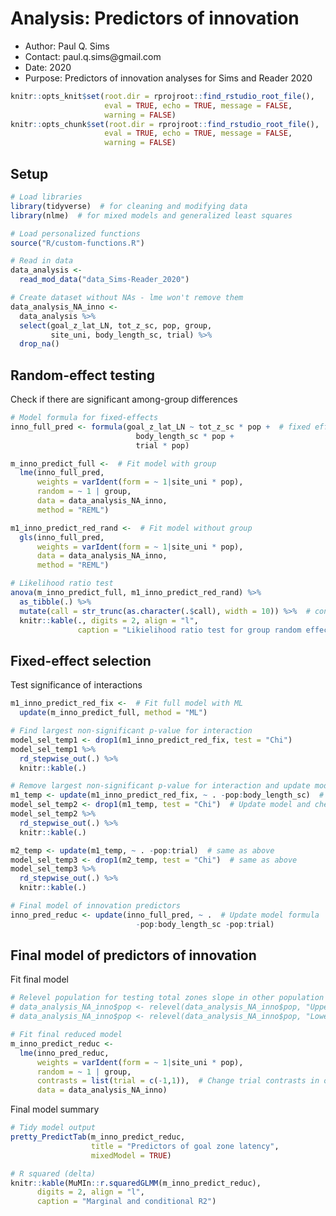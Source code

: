# Analysis: Predictors of innovation 
- Author: Paul Q. Sims
- Contact: paul.q.sims@gmail.com
- Date: 2020
- Purpose: Predictors of innovation analyses for Sims and Reader 2020

```r
knitr::opts_knit$set(root.dir = rprojroot::find_rstudio_root_file(),
                     eval = TRUE, echo = TRUE, message = FALSE,
                     warning = FALSE)
knitr::opts_chunk$set(root.dir = rprojroot::find_rstudio_root_file(),
                     eval = TRUE, echo = TRUE, message = FALSE,
                     warning = FALSE)
```

## Setup

```r
# Load libraries
library(tidyverse)  # for cleaning and modifying data
library(nlme)  # for mixed models and generalized least squares

# Load personalized functions
source("R/custom-functions.R")

# Read in data
data_analysis <-
  read_mod_data("data_Sims-Reader_2020")

# Create dataset without NAs - lme won't remove them
data_analysis_NA_inno <-
  data_analysis %>%
  select(goal_z_lat_LN, tot_z_sc, pop, group,
         site_uni, body_length_sc, trial) %>%
  drop_na() 
```

## Random-effect testing

Check if there are significant among-group differences

```r
# Model formula for fixed-effects
inno_full_pred <- formula(goal_z_lat_LN ~ tot_z_sc * pop +  # fixed effect formula
                            body_length_sc * pop +
                            trial * pop)

m_inno_predict_full <-  # Fit model with group
  lme(inno_full_pred,
      weights = varIdent(form = ~ 1|site_uni * pop),
      random = ~ 1 | group,
      data = data_analysis_NA_inno,
      method = "REML")

m1_inno_predict_red_rand <-  # Fit model without group
  gls(inno_full_pred,
      weights = varIdent(form = ~ 1|site_uni * pop),
      data = data_analysis_NA_inno,
      method = "REML")

# Likelihood ratio test
anova(m_inno_predict_full, m1_inno_predict_red_rand) %>%
  as_tibble(.) %>%
  mutate(call = str_trunc(as.character(.$call), width = 10)) %>%  # condense call
  knitr::kable(., digits = 2, align = "l",
               caption = "Likielihood ratio test for group random effect") 
```

## Fixed-effect selection

Test significance of interactions

```r
m1_inno_predict_red_fix <-  # Fit full model with ML 
  update(m_inno_predict_full, method = "ML")

# Find largest non-significant p-value for interaction
model_sel_temp1 <- drop1(m1_inno_predict_red_fix, test = "Chi")
model_sel_temp1 %>%
  rd_stepwise_out(.) %>%
  knitr::kable(.) 

# Remove largest non-significant p-value for interaction and update model and continue process
m1_temp <- update(m1_inno_predict_red_fix, ~ . -pop:body_length_sc)  # Remove most non-sig interactions
model_sel_temp2 <- drop1(m1_temp, test = "Chi")  # Update model and check remaining sig interactions
model_sel_temp2 %>%
  rd_stepwise_out(.) %>%
  knitr::kable(.)

m2_temp <- update(m1_temp, ~ . -pop:trial)  # same as above
model_sel_temp3 <- drop1(m2_temp, test = "Chi")  # same as above
model_sel_temp3 %>%
  rd_stepwise_out(.) %>%
  knitr::kable(.)

# Final model of innovation predictors
inno_pred_reduc <- update(inno_full_pred, ~ .  # Update model formula
                            -pop:body_length_sc -pop:trial)
```

## Final model of predictors of innovation

Fit final model

```r
# Relevel population for testing total zones slope in other population
# data_analysis_NA_inno$pop <- relevel(data_analysis_NA_inno$pop, "Upper Aripo")  # Upper Aripo baseline
# data_analysis_NA_inno$pop <- relevel(data_analysis_NA_inno$pop, "Lower Aripo")  # Lower Aripo baseline, original 

# Fit final reduced model
m_inno_predict_reduc <- 
  lme(inno_pred_reduc,
      weights = varIdent(form = ~ 1|site_uni * pop),
      random = ~ 1 | group,
      contrasts = list(trial = c(-1,1)),  # Change trial contrasts in order to get marginal effects for average trial 
      data = data_analysis_NA_inno)
```

Final model summary

```r
# Tidy model output
pretty_PredictTab(m_inno_predict_reduc,
                  title = "Predictors of goal zone latency",
                  mixedModel = TRUE) 

# R squared (delta)
knitr::kable(MuMIn::r.squaredGLMM(m_inno_predict_reduc),
      digits = 2, align = "l",
      caption = "Marginal and conditional R2")
```

